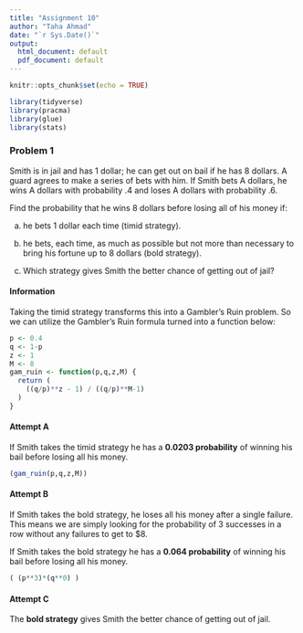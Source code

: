 ---
title: "Assignment 10"
author: "Taha Ahmad"
date: "`r Sys.Date()`"
output:
  html_document: default
  pdf_document: default
---

```{r setup, include=FALSE}
knitr::opts_chunk$set(echo = TRUE)
```

```{r lib import, message=FALSE}
library(tidyverse)
library(pracma)
library(glue)
library(stats)
```

### Problem 1

Smith is in jail and has 1 dollar; he can get out on bail if he has 8 dollars.
A guard agrees to make a series of bets with him. If Smith bets A dollars,
he wins A dollars with probability .4 and loses A dollars with probability .6.

Find the probability that he wins 8 dollars before losing all of his money if:

(a) he bets 1 dollar each time (timid strategy).

(b) he bets, each time, as much as possible but not more than necessary to
bring his fortune up to 8 dollars (bold strategy).

(c) Which strategy gives Smith the better chance of getting out of jail?

#### Information


Taking the timid strategy transforms this into a Gambler's Ruin problem. So we can utilize the Gambler's Ruin formula turned into a function below:

```{r information 1}
p <- 0.4
q <- 1-p
z <- 1
M <- 8
gam_ruin <- function(p,q,z,M) {
  return (
    ((q/p)**z - 1) / ((q/p)**M-1)
  )
}
```

#### Attempt A

If Smith takes the timid strategy he has a **0.0203 probability** of winning his bail before losing all his money.

```{r attempt A}
(gam_ruin(p,q,z,M))
```

#### Attempt B

If Smith takes the bold strategy, he loses all his money after a single failure. This means we are simply looking for the probability of 3 successes in a row without any failures to get to $8. 

If Smith takes the bold strategy he has a **0.064 probability** of winning his bail before losing all his money.

```{r attempt B}
( (p**3)*(q**0) )
```

#### Attempt C

The **bold strategy** gives Smith the better chance of getting out of jail.

